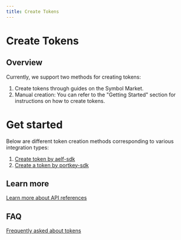 ```yaml
---
title: Create Tokens
---
```


# Create Tokens

## Overview

Currently, we support two methods for creating tokens:

1.  Create tokens through guides on the Symbol Market.
1.  Manual creation: You can refer to the "Getting Started" section for instructions on how to create tokens.

# Get started

Below are different token creation methods corresponding to various integration types:

1.  [Create token by aelf-sdk](docs/QuickStartGuides/LaunchTokenAndNFTCollection/CreateTokensViaEOAAddress.mdx)
1.  [Create a token by portkey-sdk](docs/QuickStartGuides/LaunchTokenAndNFTCollection/CreateTokensViaPortkeyCAAddress.mdx)

## Learn more

[Learn more about API references](docs/APIReference/APIReference.mdx)

## FAQ

[Frequently asked about tokens](docs/Troubleshooting/FAQ.mdx)
